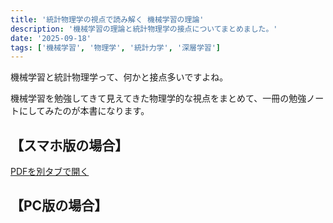```yaml
---
title: '統計物理学の視点で読み解く 機械学習の理論'
description: '機械学習の理論と統計物理学の接点についてまとめました。'
date: '2025-09-18'
tags: ['機械学習', '物理学', '統計力学', '深層学習']
---
```





機械学習と統計物理学って、何かと接点多いですよね。

機械学習を勉強してきて見えてきた物理学的な視点をまとめて、一冊の勉強ノートにしてみたのが本書になります。



## 【スマホ版の場合】

<a href="/pdfs/ML_physics.pdf" target="_blank" rel="noopener noreferrer">PDFを別タブで開く</a>

## 【PC版の場合】

<EmbedPdf src="/pdfs/ML_physics.pdf" title="統計物理学の視点で読み解く 機械学習の理論" />


